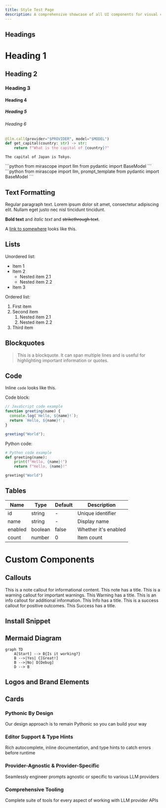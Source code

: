 ```yaml
---
title: Style Test Page
description: A comprehensive showcase of all UI components for visual consistency testing
---
```



## Headings

# Heading 1
## Heading 2
### Heading 3
#### Heading 4
##### Heading 5
###### Heading 6


```python
@llm.call(provider="$PROVIDER", model="$MODEL")
def get_capital(country: str) -> str:
    return f"What is the capital of {country}?"
```

```
The capital of Japan is Tokyo.
```
<TabbedSection showLogo={true}>
<Tab value="Shorthand">
```python
from mirascope import llm
from pydantic import BaseModel
```
</Tab>
<Tab value="Template">
```python
from mirascope import llm, prompt_template
from pydantic import BaseModel
```
</Tab>
</TabbedSection>

<ProviderCodeBlock 
  examplePath="mirascope/getting-started/quickstart/sdk"
  collapsible={true}
  headerText="Official SDK"
/>

## Text Formatting

Regular paragraph text. Lorem ipsum dolor sit amet, consectetur adipiscing elit. Nullam eget justo nec nisl tincidunt tincidunt.

**Bold text** and *italic text* and ~~strikethrough text~~.

A [link to somewhere](#) looks like this.

## Lists

Unordered list:
- Item 1
- Item 2
  - Nested item 2.1
  - Nested item 2.2
- Item 3

Ordered list:
1. First item
2. Second item
   1. Nested item 2.1
   2. Nested item 2.2
3. Third item

## Blockquotes

> This is a blockquote. It can span multiple lines and is useful for highlighting important information or quotes.

## Code

Inline `code` looks like this.

Code block:

```javascript
// JavaScript code example
function greeting(name) {
  console.log(`Hello, ${name}!`);
  return `Hello, ${name}!`;
}

greeting("World");
```

Python code:

```python
# Python code example
def greeting(name):
    print(f"Hello, {name}!")
    return f"Hello, {name}!"

greeting("World")
```

## Tables

<div className="overflow-x-auto">
  <table className="min-w-full divide-y divide-border my-6">
    <thead>
      <tr>
        <th className="px-4 py-2 bg-muted text-left text-sm font-medium">Name</th>
        <th className="px-4 py-2 bg-muted text-left text-sm font-medium">Type</th>
        <th className="px-4 py-2 bg-muted text-left text-sm font-medium">Default</th>
        <th className="px-4 py-2 bg-muted text-left text-sm font-medium">Description</th>
      </tr>
    </thead>
    <tbody>
      <tr>
        <td className="px-4 py-2 border-t border-border">id</td>
        <td className="px-4 py-2 border-t border-border">string</td>
        <td className="px-4 py-2 border-t border-border">-</td>
        <td className="px-4 py-2 border-t border-border">Unique identifier</td>
      </tr>
      <tr>
        <td className="px-4 py-2 border-t border-border">name</td>
        <td className="px-4 py-2 border-t border-border">string</td>
        <td className="px-4 py-2 border-t border-border">-</td>
        <td className="px-4 py-2 border-t border-border">Display name</td>
      </tr>
      <tr>
        <td className="px-4 py-2 border-t border-border">enabled</td>
        <td className="px-4 py-2 border-t border-border">boolean</td>
        <td className="px-4 py-2 border-t border-border">false</td>
        <td className="px-4 py-2 border-t border-border">Whether it's enabled</td>
      </tr>
      <tr>
        <td className="px-4 py-2 border-t border-border">count</td>
        <td className="px-4 py-2 border-t border-border">number</td>
        <td className="px-4 py-2 border-t border-border">0</td>
        <td className="px-4 py-2 border-t border-border">Item count</td>
      </tr>
    </tbody>
  </table>
</div>

# Custom Components

## Callouts


<Note>
  This is a note callout for informational content.
</Note>

<Note title="Take note">
  This note has a title.
</Note>

<Warning>
  This is a warning callout for important warnings.
</Warning>

<Warning title="Take Warning">
  This Warning has a title.
</Warning>

<Info>
  This is an info callout for additional information.
</Info>

<Info title="Take Info">
  This Info has a title.
</Info>

<Success>
  This is a success callout for positive outcomes.
</Success>

<Success title="Take Success">
  This Success has a title.
</Success>


## Install Snippet

<InstallSnippet package="mirascope" />

## Mermaid Diagram

```mermaid
graph TD
    A[Start] --> B{Is it working?}
    B -->|Yes| C[Great!]
    B -->|No| D[Debug]
    D --> B
```

## Logos and Brand Elements

<Logo size="small" />
<Logo size="medium" />
<Logo size="large" />




## Cards

<div className="grid grid-cols-1 md:grid-cols-2 gap-4 my-6">
  <div className="p-4 border rounded-lg shadow-sm">
    <h3 className="text-lg font-medium mb-2">Pythonic By Design</h3>
    <p>Our design approach is to remain Pythonic so you can build your way</p>
  </div>
  <div className="p-4 border rounded-lg shadow-sm">
    <h3 className="text-lg font-medium mb-2">Editor Support & Type Hints</h3>
    <p>Rich autocomplete, inline documentation, and type hints to catch errors before runtime</p>
  </div>
  <div className="p-4 border rounded-lg shadow-sm">
    <h3 className="text-lg font-medium mb-2">Provider-Agnostic & Provider-Specific</h3>
    <p>Seamlessly engineer prompts agnostic or specific to various LLM providers</p>
  </div>
  <div className="p-4 border rounded-lg shadow-sm">
    <h3 className="text-lg font-medium mb-2">Comprehensive Tooling</h3>
    <p>Complete suite of tools for every aspect of working with LLM provider APIs</p>
  </div>
</div>
